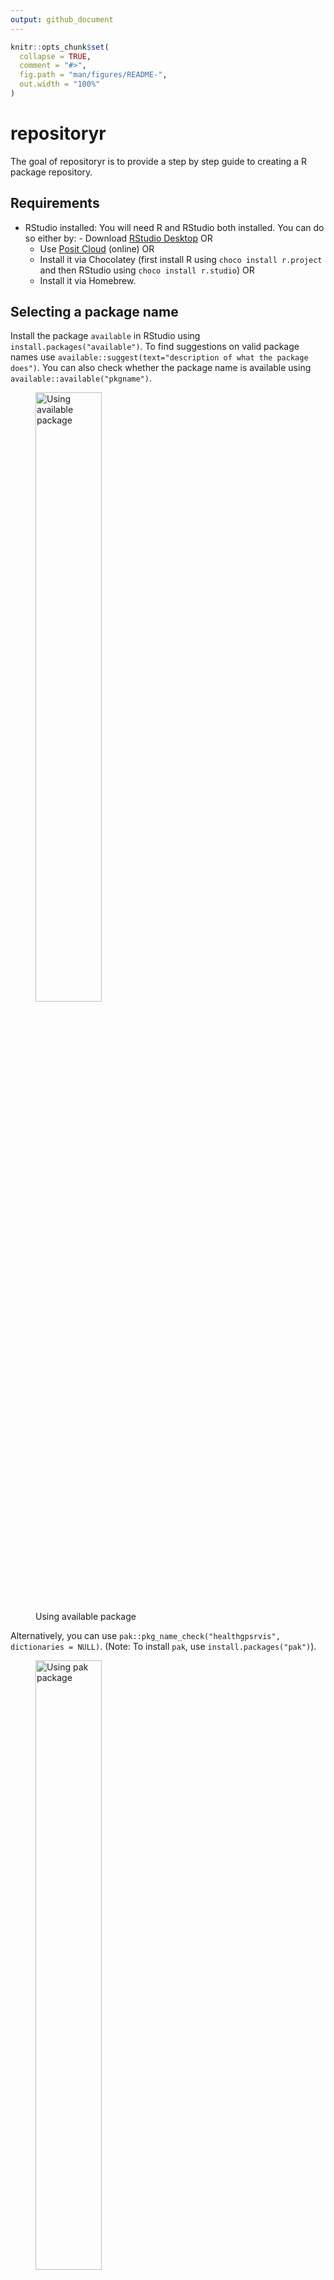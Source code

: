 ```yaml
---
output: github_document
---
```


<!-- README.md is generated from README.Rmd. Please edit that file -->

```r
knitr::opts_chunk$set(
  collapse = TRUE,
  comment = "#>",
  fig.path = "man/figures/README-",
  out.width = "100%"
)
```

# repositoryr

<!-- badges: start -->
<!-- badges: end -->

The goal of repositoryr is to provide a step by step guide to creating a R package repository.

## Requirements

- RStudio installed: You will need R and RStudio both installed. You can do so either by:     - Download [RStudio Desktop](https://posit.co/downloads/) OR
  - Use [Posit Cloud](https://posit.cloud/) (online) OR
  - Install it via Chocolatey (first install R using `choco install r.project` and then RStudio using `choco install r.studio`) OR 
  - Install it via Homebrew.

## Selecting a package name

Install the package `available` in RStudio using `install.packages("available")`. To find suggestions on valid package names use `available::suggest(text="description of what the package does")`. You can also check whether the package name is available using `available::available("pkgname")`.

![Using available package](inst/images/using_available.png){width=50%}

Alternatively, you can use `pak::pkg_name_check("healthgpsrvis", dictionaries = NULL)`. (Note: To install `pak`, use `install.packages("pak")`).

![Using pak package](inst/images/using_pak.png){width=50%}

## Creating a package

- In RStudio go to File -> New Project -> New Directory -> R Package. 
- Write the name of the package and select using renv and initialise git. 
- This will create a minimal package structure. 

## Create and connect with a GitHub repository

- Create a new repository on GitHub using the same name as the package. 
- Set the visibility permissions of this repository as suitable but DO NOT initialise this repository with anything. 
- Copy a clone URL of the repository to your clipboard.

More details: [Create and connect a GitHub repo](https://happygitwithr.com/existing-github-last.html#create-and-connect-a-github-repo-without-usethis)

## Connect local repo to GitHub repo

- Click on the “two purple boxes and a white square” in the Git pane. 
- Click “Add remote”. 
- Paste the GitHub repo’s URL here and pick a remote name, say, `origin` and click “Add”.
- Enter main as the branch name and make sure “Sync branch with remote” is checked and click “Create”.

## Connect local repo to GitHub repo with the command line

- In a shell, run the following (substituting with your URL):

```
git remote add origin https://github.com/ImperialCollegeLondon/repositoryr
git push --set-upstream origin main
```

- You should now be able to see all the project files you committed on the GitHub repo browser.


## Using `devtools`

- Install devtools in RStudio using `install.packages("devtools")`.
- It is a set of packages that support various aspects of package development (it includes the `usethis` package too).

## Using `devtools::check()`

- At this stage, you can try `devtools::check()` to see if there are any issues with the package.
- It should raise an issue about missing/non-standard license in the `DESCRIPTION` file. It will be fixed soon!

## Create website for your package

- Run `install.packages("pkgdown")`.
- To configure the package to use and deploy pkgdown, run `usethis::use_pkgdown_github_pages()`.
- To preview your site locally before publishing, run `pkgdown::build_site()`.
- This will add the necessary components and sets up GitHub Actions for automatic site building when deploying. 
- Your `README.md` becomes the homepage, documentation in `man/` generates a function reference, and vignettes will be rendered into `articles/`.

## Installation

You can install the development version of repositoryr from [GitHub](https://github.com/) with:

``` r
# install.packages("pak")
pak::pak("ImperialCollegeLondon/repositoryr")
```

## Example

This is a basic example which shows you how to solve a common problem:

```r
library(repositoryr)
## basic example code
```

What is special about using `README.Rmd` instead of just `README.md`? You can include R chunks like so:

```r
summary(cars)
```

You'll still need to render `README.Rmd` regularly, to keep `README.md` up-to-date. `devtools::build_readme()` is handy for this.

You can also embed plots, for example:

```r
plot(pressure)
```

In that case, don't forget to commit and push the resulting figure files, so they display on GitHub and CRAN.
